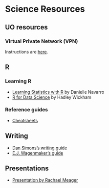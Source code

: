 # Science Resources

## UO resources

### Virtual Private Network (VPN)

Instructions are [here](https://casit.uoregon.edu/faq/distance-work/cisco-vpn).

## R

### Learning R 

* [Learning Statistics with R](http://learningstatisticswithr-bookdown.netlify.com) by Danielle Navarro
* [R for Data Science](http://r4ds.had.co.nz) by Hadley Wickham

### Reference guides

* [Cheatsheets](https://www.rstudio.com/resources/cheatsheets/)

## Writing

* [Dan Simons's writing guide](http://www.dansimons.com/resources/writing_tips.html)
* [E.J. Wagenmaker's guide](http://www.ejwagenmakers.com/2009/TeachingTipsWriting.pdf)

## Presentations

* [Presentation by Rachael Meager](https://mfr.osf.io/render?url=https%3A%2F%2Fosf.io%2Fd8wm9%2Fdownload)